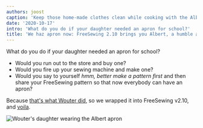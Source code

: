 ```yaml
---
authors: joost
caption: 'Keep those home-made clothes clean while cooking with the Albert apron'
date: '2020-10-17'
intro: 'What do you do if your daughter needed an apron for school?'
title: 'We haz apron now: FreeSewing 2.10 brings you Albert, a humble apron pattern'
---
```


What do you do if your daughter needed an apron for school?

<!-- truncate -->

- Would you run out to the store and buy one?
- Would you fire up your sewing machine and make one?
- Would you say to yourself _hmm, better make a pattern first_ and then
  share your FreeSewing pattern so that now everybody can have an apron?

Because [that's what Wouter did](/showcase/albert-by-wouter/), so we wrapped it
into FreeSewing v2.10, and [voila](/designs/albert/).

![Wouter's daughter wearing the Albert
apron](https://posts.freesewing.org/uploads/albert_08ccbfc95b.jpg)
